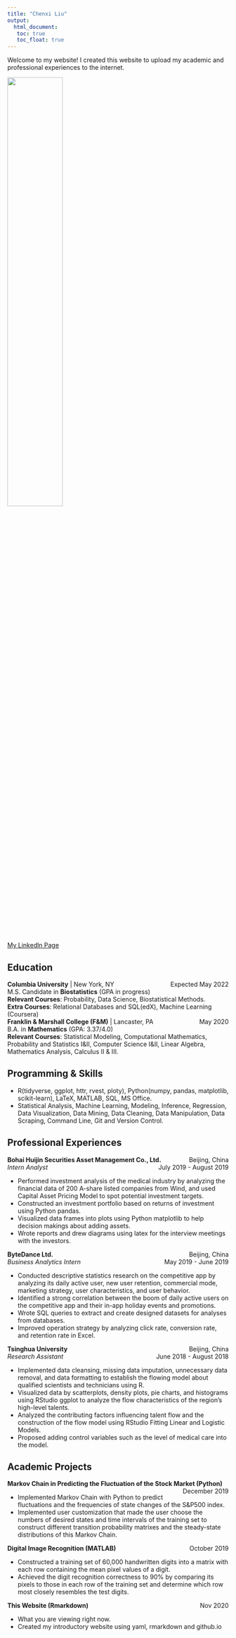 ```yaml
---
title: "Chenxi Liu"
output: 
  html_document:
   toc: true
   toc_float: true
---
```

Welcome to my website! I created this website to upload my academic and professional experiences to the internet.

<img src="DSC01420.jpg" style="width:50%">

[My Linkedln Page](https://www.linkedin.com/in/chenxi-liu-columbia/)

## Education

**Columbia University** | New York, NY[Expected May 2022]{style="float:right"}
\
M.S. Candidate in **Biostatistics** (GPA in progress)
\
**Relevant Courses**: Probability, Data Science, Biostatistical Methods. 
\
**Extra Courses**: Relational Databases and SQL(edX), Machine Learning (Coursera)
\
**Franklin & Marshall College (F&M)** | Lancaster, PA[May 2020]{style="float:right"}
\
B.A. in **Mathematics** (GPA: 3.37/4.0)
\
**Relevant Courses**: Statistical Modeling, Computational Mathematics, Probability and Statistics I&II, Computer Science I&II, Linear Algebra, Mathematics Analysis, Calculus II & III. 

## Programming & Skills
* R(tidyverse, ggplot, httr, rvest, ploty), Python(numpy, pandas, matplotlib, scikit-learn), LaTeX, MATLAB, SQL, MS Office.
\
* Statistical Analysis, Machine Learning, Modeling, Inference, Regression, Data Visualization, Data Mining, Data Cleaning, Data Manipulation, Data Scraping, Command Line, Git and Version Control.
\

## Professional Experiences
**Bohai Huijin Securities Asset Management Co., Ltd.**[Beijing, China]{style="float:right"}  
*Intern Analyst*[July 2019 - August 2019]{style="float:right"}

* Performed investment analysis of the medical industry by analyzing the financial data of 200 A-share listed companies from Wind, and used Capital Asset Pricing Model to spot potential investment targets.
\
* Constructed an investment portfolio based on returns of investment using Python pandas.
\
* Visualized data frames into plots using Python matplotlib to help decision makings about adding assets.
\
* Wrote reports and drew diagrams using latex for the interview meetings with the investors.

**ByteDance Ltd.** [Beijing, China]{style="float:right"}  
*Business Analytics Intern*[May 2019 - June 2019]{style="float:right"}

* Conducted descriptive statistics research on the competitive app by analyzing its daily active user, new user retention, commercial mode, marketing strategy, user characteristics, and user behavior.
* Identified a strong correlation between the boom of daily active users on the competitive app and their in-app holiday events and promotions.
* Wrote SQL queries to extract and create designed datasets for analyses from databases.
* Improved operation strategy by analyzing click rate, conversion rate, and retention rate in Excel. 

**Tsinghua University** [Beijing, China]{style="float:right"}  
*Research Assistant* [June 2018 - August 2018]{style="float:right"}

* Implemented data cleansing, missing data imputation, unnecessary data removal, and data formatting  to establish the flowing model about qualified scientists and technicians using R. 
* Visualized data by scatterplots, density plots,  pie charts, and histograms using RStudio ggplot to analyze the flow characteristics of the region's high-level talents.
* Analyzed the contributing factors influencing talent flow and the construction of the flow model using RStudio Fitting Linear and Logistic Models. 
* Proposed adding control variables such as the level of medical care into the model.

## Academic Projects
**Markov Chain in Predicting the Fluctuation of the Stock Market (Python)** [December 2019]{style="float:right"}

* Implemented Markov Chain with Python to predict fluctuations and the frequencies of state changes of the S&P500 index.
* Implemented user customization that made the user choose the numbers of desired states and time intervals of the training set to construct different transition probability matrixes and the steady-state distributions of this Markov Chain.

**Digital Image Recognition (MATLAB)** [October 2019]{style="float:right"}

* Constructed a training set of 60,000 handwritten digits into a matrix with each row containing the mean pixel values of a digit.
* Achieved the digit recognition correctness to 90% by comparing its pixels to those in each row of the training set and determine which row most closely resembles the test digits.

**This Website (Rmarkdown)** [Nov 2020]{style="float:right"}

* What you are viewing right now. 
* Created my introductory website using yaml, rmarkdown and github.io

